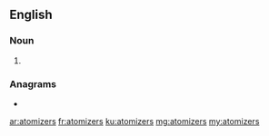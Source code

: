 ==English==

===Noun===
{{head|en|noun plural form}}

# {{plural of|atomizer|lang=en}}

===Anagrams===
* {{l|en|amortizes}}

[[ar:atomizers]]
[[fr:atomizers]]
[[ku:atomizers]]
[[mg:atomizers]]
[[my:atomizers]]